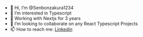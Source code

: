 - 👋 Hi, I’m @Senbonzakura1234
- 👀 I’m interested in Typescript
- 🌱 Working with Nextjs for 3 years
- 💞️ I’m looking to collaborate on any React Typescript Projects
- 📫 How to reach me: [Linkedin](https://www.linkedin.com/in/anh-dung-pham-9ab7761b2/)
